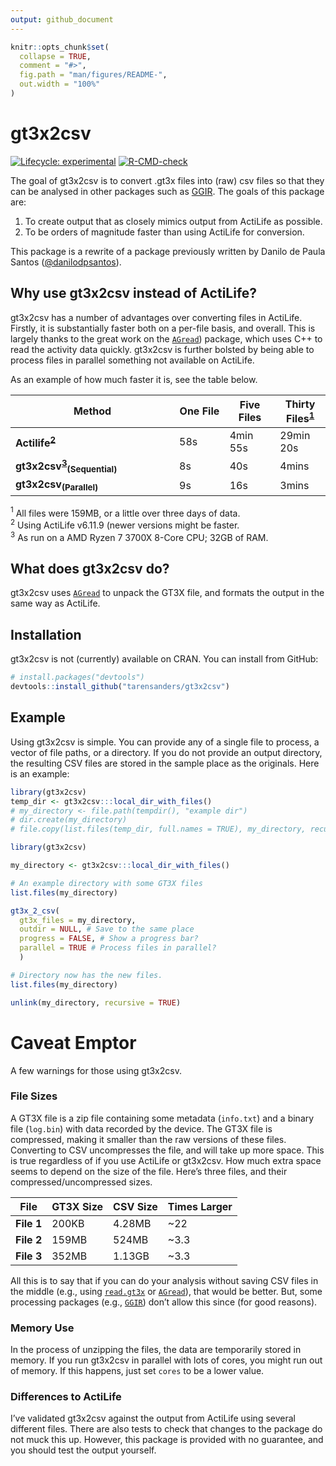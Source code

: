 ```yaml
---
output: github_document
---
```


<!-- README.md is generated from README.Rmd. Please edit that file -->

```r
knitr::opts_chunk$set(
  collapse = TRUE,
  comment = "#>",
  fig.path = "man/figures/README-",
  out.width = "100%"
)
```

# gt3x2csv

<!-- badges: start -->
[![Lifecycle: experimental](https://img.shields.io/badge/lifecycle-experimental-orange.svg)](https://lifecycle.r-lib.org/articles/stages.html#experimental)
[![R-CMD-check](https://github.com/tarensanders/gt3x2csv/workflows/R-CMD-check/badge.svg)](https://github.com/tarensanders/gt3x2csv/actions)
<!-- badges: end -->

The goal of gt3x2csv is to convert .gt3x files into (raw) csv files so that they can be analysed in other packages such as [GGIR](https://cran.r-project.org/package=GGIR). The goals of this package are:

1. To create output that as closely mimics output from ActiLife as possible.
1. To be orders of magnitude faster than using ActiLife for conversion.

This package is a rewrite of a package previously written by Danilo de Paula Santos ([\@danilodpsantos](https://github.com/danilodpsantos)).

## Why use gt3x2csv instead of ActiLife?

gt3x2csv has a number of advantages over converting files in ActiLife. Firstly, it is substantially faster both on a per-file basis, and overall. This is largely thanks to the great work on the [`AGread`](https://github.com/paulhibbing/AGread)) package, which uses C++ to read the activity data quickly. gt3x2csv is further bolsted by being able to process files in parallel something not available on ActiLife.

As an example of how much faster it is, see the table below. 

Method | One File | Five Files | Thirty Files<sup>[1](#myfootnote1)</sup>
-------------   | ---- | ---- | ----
**Actilife<sup>[2](#myfootnote2)</sup>** | 58s | 4min 55s | 29min 20s
**gt3x2csv<sup>[3](#myfootnote3)</sup><sub>(Sequential)</sub>** | 8s | 40s | 4mins
**gt3x2csv<sub>(Parallel)</sub>** | 9s | 16s | 3mins

<a name="myfootnote1"><sup>1</sup></a> All files were 159MB, or a little over three days of data.<br>
<a name="myfootnote2"><sup>2</sup></a> Using ActiLife v6.11.9 (newer versions might be faster.<br>
<a name="myfootnote3"><sup>3</sup></a> As run on a AMD Ryzen 7 3700X 8-Core CPU; 32GB of RAM.


## What does gt3x2csv do?

gt3x2csv uses [`AGread`](https://github.com/paulhibbing/AGread) to unpack the GT3X file, and formats the output in the same way as ActiLife.

## Installation

gt3x2csv is not (currently) available on CRAN. You can install from GitHub:

``` r
# install.packages("devtools")
devtools::install_github("tarensanders/gt3x2csv")
```

## Example

Using gt3x2csv is simple. You can provide any of a single file to process, a vector of file paths, or a directory. If you do not provide an output directory, the resulting CSV files are stored in the sample place as the originals. Here is an example:

```r
library(gt3x2csv)
temp_dir <- gt3x2csv:::local_dir_with_files()
# my_directory <- file.path(tempdir(), "example dir")
# dir.create(my_directory)
# file.copy(list.files(temp_dir, full.names = TRUE), my_directory, recursive = TRUE)
```


```r
library(gt3x2csv)

my_directory <- gt3x2csv:::local_dir_with_files()

# An example directory with some GT3X files
list.files(my_directory)

gt3x_2_csv(
  gt3x_files = my_directory,
  outdir = NULL, # Save to the same place
  progress = FALSE, # Show a progress bar?
  parallel = TRUE # Process files in parallel?
  )

# Directory now has the new files.
list.files(my_directory)
```

```r
unlink(my_directory, recursive = TRUE)
```


# Caveat Emptor

A few warnings for those using gt3x2csv.

### File Sizes

A GT3X file is a zip file containing some metadata (`info.txt`) and a binary file (`log.bin`) with data recorded by the device. The GT3X file is compressed, making it smaller than the raw versions of these files. Converting to CSV uncompresses the file, and will take up more space. This is true regardless of if you use ActiLife or gt3x2csv. How much extra space seems to depend on the size of the file. Here's three files, and their compressed/uncompressed sizes.

File | GT3X Size | CSV Size | Times Larger
---- | ---- | ---- | ----
**File 1** | 200KB | 4.28MB | ~22
**File 2** | 159MB | 524MB | ~3.3
**File 3** | 352MB | 1.13GB | ~3.3

All this is to say that if you can do your analysis without saving CSV files in the middle (e.g., using [`read.gt3x`](https://github.com/THLfi/read.gt3x) or [`AGread`](https://github.com/paulhibbing/AGread)), that would be better. But, some processing packages (e.g., [`GGIR`](https://github.com/wadpac/GGIR)) don't allow this since (for good reasons).

### Memory Use

In the process of unzipping the files, the data are temporarily stored in memory. If you run gt3x2csv in parallel with lots of cores, you might run out of memory. If this happens, just set `cores` to be a lower value.

### Differences to ActiLife

I've validated gt3x2csv against the output from ActiLife using several different files. There are also tests to check that changes to the package do not muck this up. However, this package is provided with no guarantee, and you should test the output yourself.
